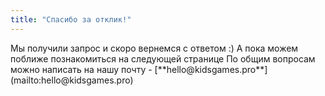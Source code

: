 ```yaml
---
title: "Спасибо за отклик!"
---
```


<Check>
  Мы получили запрос и скоро вернемся с ответом :)
</Check>

<Card title="Введение для разработчиков" icon="sparkles" href="https://elytopia.kidsgames.pro/Welcome/Introduction_ru">
  А пока можем поближе познакомиться на следующей странице
</Card>

<Info>
  По общим вопросам можно написать на нашу почту - [**hello@kidsgames.pro**](mailto:hello@kidsgames.pro)
</Info>